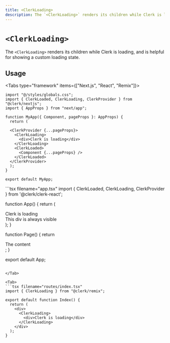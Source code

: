 ```yaml
---
title: <ClerkLoading>
description: The `<ClerkLoading>` renders its children while Clerk is loading, and is helpful for showing a custom loading state.
---
```


# `<ClerkLoading>`

The `<ClerkLoading>` renders its children while Clerk is loading, and is helpful for showing a custom loading state.

## Usage

<Tabs type="framework" items={["Next.js", "React", "Remix"]}>
  <Tab>
  ```tsx filename="pages/_app.tsx"
  import "@/styles/globals.css";
  import { ClerkLoaded, ClerkLoading, ClerkProvider } from "@clerk/nextjs";
  import { AppProps } from "next/app";

  function MyApp({ Component, pageProps }: AppProps) {
    return (

    <ClerkProvider {...pageProps}>
      <ClerkLoading>
        <div>Clerk is loading</div>
      </ClerkLoading>
      <ClerkLoaded>
        <Component {...pageProps} />
      </ClerkLoaded>
    </ClerkProvider>
    ); 
  }

  export default MyApp;
  ```
  </Tab>

  <Tab>
  ```tsx filename="app.tsx"
  import { ClerkLoaded, ClerkLoading, ClerkProvider } from '@clerk/clerk-react';

  function App() {
    return (
      <ClerkProvider publishableKey="pk_test_.........................">
        <ClerkLoading>
          <div>Clerk is loading</div>
        </ClerkLoading>
        <ClerkLoaded>
          <Page />
        </ClerkLoaded>
        <div>This div is always visible</div>
      </ClerkProvider>
    );
  }

  function Page() {
    return <div>The content</div>;
  }

  export default App;
  ```

  </Tab>

  <Tab>
  ```tsx filename="routes/index.tsx"
  import { ClerkLoading } from "@clerk/remix";

  export default function Index() {
    return (
      <div>
        <ClerkLoading>
          <div>Clerk is loading</div>
        </ClerkLoading>
      </div>
    );
  }
  ```
  </Tab>
</Tabs>
